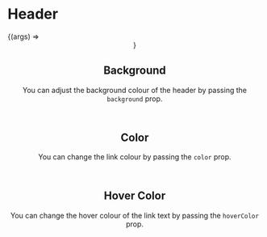 

<Meta title="Header" component={Header} />

# Header

<Preview>
  <Story name="Basic" args={{}}>
    {(args) => <Header {...args} />}
  </Story>
</Preview>

<Props story="Basic" />

## Background

You can adjust the background colour of the header by passing the `background` prop.

<Preview>
  <Story name="Background">
    <div>
      <Header background="gray-200" />
      <Header background="blue-500" color="white" hoverColor="gray-200" />
    </div>
  </Story>
</Preview>

## Color

You can change the link colour by passing the `color` prop.

<Preview>
  <Story name="Color">
    <div>
      <Header color="gray-600" />
      <Header color="orange-600" />
      <Header color="purple-500" />
    </div>
  </Story>
</Preview>

## Hover Color

You can change the hover colour of the link text by passing the `hoverColor` prop.

<Preview>
  <Story name="Hover Color">
    <div>
      <Header hoverColor="gray-500" />
      <Header hoverColor="purple-500" />
      <Header hoverColor="green-500" />
    </div>
  </Story>
</Preview>
